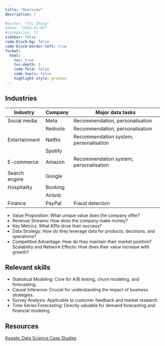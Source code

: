 ```yaml
---
title: "Overview"
description: |
  
#author: "Chi Zhang"
#date: "2025-01-05"
#categories: []
sidebar: false
code-block-bg: false
code-block-border-left: true
format: 
  html:
    toc: true
    toc-depth: 3
    code-fold: false
    code-tools: false
    highlight-style: gruvbox
---
```


## Industries



| Industry| Company |Major data tasks | 
|--|--|--|
|Social media |Meta |Recommendation, personalisation |
| |Rednote |Recommendation, personalisation |
|Entertainment |Netflix |Recommendation system, personalisation |
| |Spotify | |
|E-commerce |Amazon |Recommendation system, personalisation  |
|Search engine |Google | |
|Hospitality |Booking | |
| |Airbnb | |
|Finance |PayPal |Fraud detection |



* Value Proposition: What unique value does the company offer?
* Revenue Streams: How does the company make money?
* Key Metrics: What KPIs drive their success?
* Data Strategy: How do they leverage data for products, decisions, and operations?
* Competitive Advantage: How do they maintain their market position?
Scalability and Network Effects: How does their value increase with growth?


## Relevant skills

* Statistical Modeling: Core for A/B testing, churn modeling, and forecasting.
* Causal Inference: Crucial for understanding the impact of business strategies.
* Survey Analysis: Applicable to customer feedback and market research.
* Time Series Forecasting: Directly valuable for demand forecasting and financial modeling.



## Resources

[Kaggle: Data Science Case Studies](https://www.kaggle.com/discussions/getting-started/357731)







